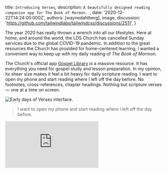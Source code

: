 
  title: `Introducing Verses`,
  description: `A beautifully designed reading companion app for The Book of Mormon. `,
  date: '2020-12-22T14:24:00.000Z',
  authors: [waynedahlberg],
  image,
  discussion: 'https://github.com/tailwindlabs/tailwindcss/discussions/2511',
}

The year 2020 has really thrown a wrench into all our lifestyles. Here at home, and around the world, the LDS Church has cancelled Sunday services due to the global COVID-19 pandemic. In addition to the great resources the Church has provided for home-centered learning, I wanted a convenient way to keep up with my daily reading of _The Book of Mormon_.

<!--more-->

The Church's official app [Gospel Library](https://apps.apple.com/us/app/gospel-library/id598329798) is a massive resource. It has everything you need for gospel study and lesson preparation. In my opinion, its sheer size makes it feel a bit heavy for daily scripture reading. I want to open my phone and start reading where I left off the day before. No footnotes, cross-references, chapter headings. Nothing but scripture verses — one at a time on screen.

<img src={earlyDays} alt="Early days of Verses interface." />

> I want to open my phone and start reading where I left off the day before.

<div className="my-8 relative pb-9/16">
  <iframe
    className="absolute inset-0 h-full w-full"
    src="https://www.youtube.com/embed/lMW6dqHUdSQ"
    frameBorder="0"
    allow="accelerometer; autoplay; encrypted-media; gyroscope; picture-in-picture"
    allowFullScreen
  ></iframe>
</div>
